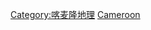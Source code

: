 {{Commons category|Subdivisions of Cameroon}}
{{Catmore}}

[[Category:喀麦隆地理|Category:喀麦隆地理]]
[[Category:非洲國家行政區劃|Cameroon]]